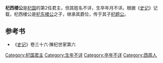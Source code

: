 '''杞西楼公'''是[[杞国|杞国]]的第2任君主，但其姓名不详，生卒年月不详。根据《[[史记|史记]]》记载，杞西楼公是[[杞东楼公|杞东楼公]]之子，继承其爵位，传于其子[[杞题公|杞题公]]。

==参考书==
* 《[[史记|史记]]》卷三十六·陳杞世家第六

{{中国皇帝|父 [[杞东楼公|杞东楼公]] |子[[杞题公|杞题公]]|[[杞国|杞国君主]]|前？年—前？年}}
{{杞国君主}}
[[Category:杞国君主|Category:杞国君主]]
[[Category:生年不详|Category:生年不详]]
[[Category:卒年不详|Category:卒年不详]]
[[Category:西周人|Category:西周人]]